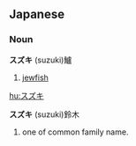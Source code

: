 ==Japanese==
===Noun===
'''スズキ''' (suzuki)鱸

# [[jewfish]]

[[hu:スズキ]]

'''スズキ''' (suzuki)鈴木

#one of common family name.